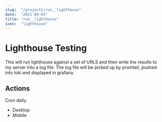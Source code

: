 ```yaml
---
slug:  "/projects/run__lighthouse"
date:  "2021-09-03"
title: "run__lighthouse"
icon:  "lighthouse"
---
```


# Lighthouse Testing

This will run lighthouse against a set of URLS and then write the results to my server into a log file.
The log file will be picked up by promtail, pushed into loki and displayed in grafana.

## Actions
Cron daily.

- Desktop
- Mobile